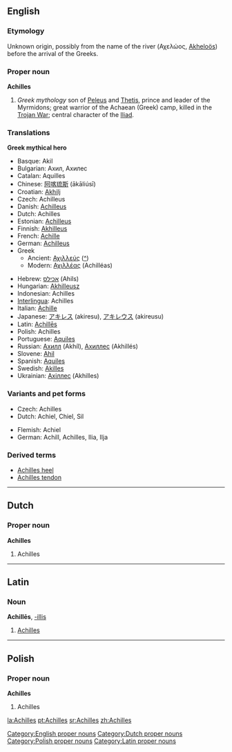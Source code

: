 {{wikipedia}}
==English==

===Etymology===
Unknown origin, possibly from the name of the river (Αχελώος, [[w:Acheloos River|Akheloös]]) before the arrival of the Greeks.

===Proper noun===
'''Achilles'''

# ''Greek mythology'' son of [[Peleus]] and [[Thetis]], prince and leader of the Myrmidons; great warrior of the Achaean (Greek) camp, killed in the [[Trojan War]]; central character of the [[w:Iliad|Iliad]].

===Translations===
'''Greek mythical hero'''
{{top}}
*Basque: Akil
*Bulgarian: Ахил, Ахилес
*Catalan: Aquilles
*Chinese: [[阿喀琉斯]] (ākāliúsī)
*Croatian: [[Akhilj]]
*Czech: Achilleus
*Danish: [[Achilleus]]
*Dutch: Achilles
*Estonian: [[Achilleus]]
*Finnish: [[Akhilleus]]
*French: [[Achille]] 
*German: [[Achilleus]] 
*Greek
**Ancient: [[Αχιλλεύς]] ([[:el:Αχιλλέας|^]])
**Modern: [[Αχιλλέας]] (Achilléas)
{{mid}}
*Hebrew: [[אכילס]] (Ahils)
*Hungarian: [[Akhilleusz]]
*Indonesian: Achilles
*[[Interlingua]]: Achilles
*Italian: [[Achille]]  
*Japanese: [[アキレス]] (akiresu), [[アキレウス]] (akireusu)
*Latin: [[Achilles#Latin|Achillēs]]
*Polish: Achilles
*Portuguese: [[Aquiles]] 
*Russian: [[Ахилл]] (Akhíl), [[Ахиллес]] (Akhillés)
*Slovene: [[Ahil]]
*Spanish: [[Aquiles]]
*Swedish: [[Akilles]]
*Ukrainian: [[Ахіллес]] (Akhilles)
{{bottom}}

===Variants and pet forms===
{{top}}
*Czech: Achilles
*Dutch: Achiel, Chiel, Sil
{{mid}}
*Flemish: Achiel
*German: Achill, Achilles, Ilia, Ilja 
{{bottom}}

===Derived terms===
*[[Achilles heel]]
*[[Achilles tendon]]

----

==Dutch==
===Proper noun===
'''Achilles'''

# Achilles

----

==Latin==
===Noun===
'''Achillēs''', [[Wiktionary Appendix:Latin third declension|-illis]] {{m}}

# [[#English|Achilles]]

----

==Polish==
===Proper noun===
'''Achilles'''

# Achilles

[[Category:English proper nouns]]
[[Category:Dutch proper nouns]]
[[Category:Polish proper nouns]]
[[Category:Latin proper nouns]]

[[la:Achilles]]
[[pt:Achilles]]
[[sr:Achilles]]
[[zh:Achilles]]